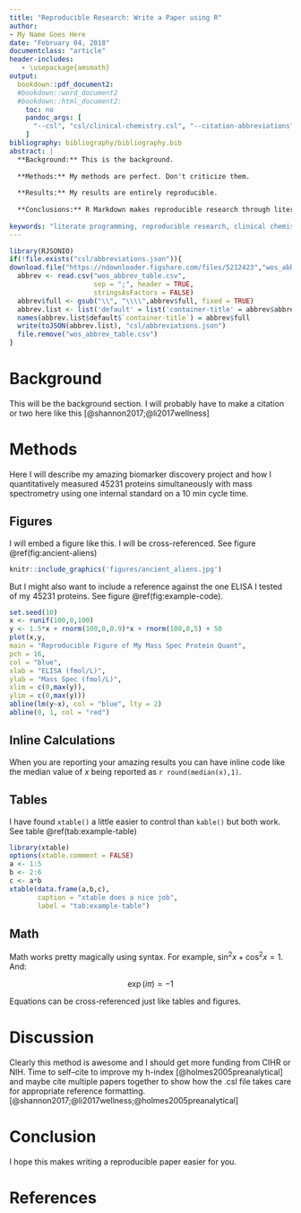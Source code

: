 ```yaml
---
title: "Reproducible Research: Write a Paper using R"
author: 
- My Name Goes Here
date: "February 04, 2018"
documentclass: "article"
header-includes:
   - \usepackage{amsmath}
output:
  bookdown::pdf_document2:
  #bookdown::word_document2
  #bookdown::html_document2:
    toc: no
    pandoc_args: [
      "--csl", "csl/clinical-chemistry.csl", "--citation-abbreviations", "csl/abbreviations.json"
    ]
bibliography: bibliography/bibliography.bib
abstract: |
  **Background:** This is the background.
  
  **Methods:** My methods are perfect. Don't criticize them.
  
  **Results:** My results are entirely reproducible.
  
  **Conclusions:** R Markdown makes reproducible research through literate programming pretty easy.
  
keywords: "literate programming, reproducible research, clinical chemistry, clinical pathology"
---
```


```r
library(RJSONIO)
if(!file.exists("csl/abbreviations.json")){
download.file("https://ndownloader.figshare.com/files/5212423","wos_abbrev_table.csv")
  abbrev <- read.csv("wos_abbrev_table.csv",
                     sep = ";", header = TRUE,
                     stringsAsFactors = FALSE)
  abbrev$full <- gsub("\\", "\\\\",abbrev$full, fixed = TRUE)
  abbrev.list <- list('default' = list('container-title' = abbrev$abbrev.dots))
  names(abbrev.list$default$`container-title`) = abbrev$full
  write(toJSON(abbrev.list), "csl/abbreviations.json")
  file.remove("wos_abbrev_table.csv")
}
```


# Background

This will be the background section. I will probably have to make a citation or two here like this [@shannon2017;@li2017wellness]

# Methods

Here I will describe my amazing biomarker discovery project and how I quantitatively measured 45231 proteins simultaneously with mass spectrometry using one internal standard on a 10 min cycle time.

## Figures

I will embed a figure like this. I will be cross-referenced. See figure \@ref(fig:ancient-aliens)

```r
knitr::include_graphics('figures/ancient_aliens.jpg')
```

But I might also want to include a reference against the one ELISA I tested of my 45231 proteins. See figure \@ref(fig:example-code).

```r
set.seed(10)
x <- runif(100,0,100)
y <- 1.5*x + rnorm(100,0,0.9)*x + rnorm(100,0,5) + 50
plot(x,y,
main = "Reproducible Figure of My Mass Spec Protein Quant",
pch = 16,
col = "blue",
xlab = "ELISA (fmol/L)",
ylab = "Mass Spec (fmol/L)",
xlim = c(0,max(y)),
ylim = c(0,max(y)))
abline(lm(y~x), col = "blue", lty = 2)
abline(0, 1, col = "red")
```

## Inline Calculations

When you are reporting your amazing results you can have inline code like the median value of $x$ being reported as `r round(median(x),1)`.

## Tables

I have found `xtable()` a little easier to control than `kable()` but both work. See table \@ref(tab:example-table)

```r
library(xtable)
options(xtable.comment = FALSE)
a <- 1:5
b <- 2:6
c <- a*b
xtable(data.frame(a,b,c),
       caption = "xtable does a nice job",
       label = "tab:example-table")
```

## Math

Math works pretty magically using \LaTeX \space syntax. For example, $\sin^2x + \cos^2x = 1$. And:

$$
\exp(i\pi) = -1
$$

Equations can be cross-referenced just like tables and figures.

# Discussion

Clearly this method is awesome and I should get more funding from CIHR or NIH. Time to self--cite to improve my h-index [@holmes2005preanalytical] and maybe cite multiple papers together to show how the .csl file takes care for appropriate reference formatting. [@shannon2017;@li2017wellness;@holmes2005preanalytical]

# Conclusion

I hope this makes writing a reproducible paper easier for you. 

# References